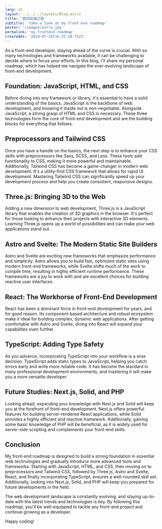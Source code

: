 ```yaml
---
lang: zh
layout: ../../../layouts/Blog.astro
title: '我的前端之路'
subtitle: 'take a look at my front-end roadmap'
poster: '/images/astro.jpg'
permalink: 'my-frontend-roadmap'
createdAt: '2024-07-18T16:32:10.752Z'
---
```


As a front-end developer, staying ahead of the curve is crucial. With so many technologies and frameworks available, it can be challenging to decide where to focus your efforts. In this blog, I'll share my personal roadmap, which has helped me navigate the ever-evolving landscape of front-end development.

## Foundation: JavaScript, HTML, and CSS

Before diving into any framework or library, it's essential to have a solid understanding of the basics. JavaScript is the backbone of web development, and knowing it inside out is non-negotiable. Alongside JavaScript, a strong grasp of HTML and CSS is necessary. These three technologies form the core of front-end development and are the building blocks for everything that follows.

## Preprocessors and Tailwind CSS

Once you have a handle on the basics, the next step is to enhance your CSS skills with preprocessors like Sass, SCSS, and Less. These tools add functionality to CSS, making it more powerful and maintainable. Additionally, Tailwind CSS has become a game-changer in modern web development. It's a utility-first CSS framework that allows for rapid UI development. Mastering Tailwind CSS can significantly speed up your development process and help you create consistent, responsive designs.

## Three.js: Bringing 3D to the Web

Adding a new dimension to web development, Three.js is a JavaScript library that enables the creation of 3D graphics in the browser. It's perfect for those looking to enhance their projects with interactive 3D elements. Learning Three.js opens up a world of possibilities and can make your web applications stand out.

## Astro and Svelte: The Modern Static Site Builders

Astro and Svelte are exciting new frameworks that emphasize performance and simplicity. Astro allows you to build fast, optimized static sites using modern front-end frameworks, while Svelte shifts much of the work to compile time, resulting in highly efficient runtime performance. These frameworks are a joy to work with and are excellent choices for building reactive user interfaces.

## React: The Workhorse of Front-End Development

React has been a dominant force in front-end development for years, and for good reason. Its component-based architecture and robust ecosystem make it ideal for building complex, dynamic web applications. After getting comfortable with Astro and Svelte, diving into React will expand your capabilities even further.

## TypeScript: Adding Type Safety

As you advance, incorporating TypeScript into your workflow is a wise decision. TypeScript adds static types to JavaScript, helping you catch errors early and write more reliable code. It has become the standard in many professional development environments, and mastering it will make you a more versatile developer.

## Future Studies: Next.js, Solid, and PHP

Looking ahead, expanding your knowledge with Next.js and Solid will keep you at the forefront of front-end development. Next.js offers powerful features for building server-rendered React applications, while Solid provides a highly efficient and reactive framework. Additionally, gaining some basic knowledge of PHP will be beneficial, as it is widely used for server-side scripting and complements your front-end skills.

## Conclusion

My front-end roadmap is designed to build a strong foundation in essential web technologies and gradually introduce more advanced tools and frameworks. Starting with JavaScript, HTML, and CSS, then moving on to preprocessors and Tailwind CSS, followed by Three.js, Astro and Svelte, React, and finally incorporating TypeScript, ensures a well-rounded skill set. Additionally, looking into Next.js, Solid, and PHP will keep you prepared for future developments in the field.

The web development landscape is constantly evolving, and staying up-to-date with the latest trends and technologies is key. By following this roadmap, you'll be well-equipped to tackle any front-end project and continue growing as a developer.

Happy coding!
